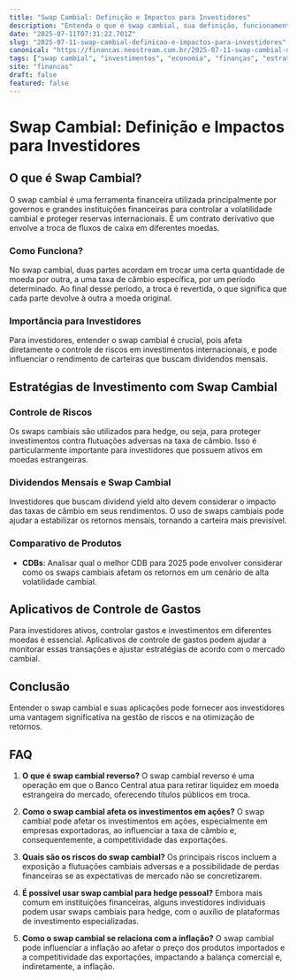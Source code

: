 ```yaml
---
title: "Swap Cambial: Definição e Impactos para Investidores"
description: "Entenda o que é swap cambial, sua definição, funcionamento e impactos nas estratégias de investimento, incluindo dividendos e controle de riscos."
date: "2025-07-11T07:31:22.701Z"
slug: "2025-07-11-swap-cambial-definicao-e-impactos-para-investidores"
canonical: "https://financas.neostream.com.br/2025-07-11-swap-cambial-definicao-e-impactos-para-investidores"
tags: ["swap cambial", "investimentos", "economia", "finanças", "estratégias"]
site: "financas"
draft: false
featured: false
---
```


# Swap Cambial: Definição e Impactos para Investidores

## O que é Swap Cambial?
O swap cambial é uma ferramenta financeira utilizada principalmente por governos e grandes instituições financeiras para controlar a volatilidade cambial e proteger reservas internacionais. É um contrato derivativo que envolve a troca de fluxos de caixa em diferentes moedas. 

### Como Funciona?
No swap cambial, duas partes acordam em trocar uma certa quantidade de moeda por outra, a uma taxa de câmbio específica, por um período determinado. Ao final desse período, a troca é revertida, o que significa que cada parte devolve à outra a moeda original.

### Importância para Investidores
Para investidores, entender o swap cambial é crucial, pois afeta diretamente o controle de riscos em investimentos internacionais, e pode influenciar o rendimento de carteiras que buscam dividendos mensais. 

## Estratégias de Investimento com Swap Cambial

### Controle de Riscos
Os swaps cambiais são utilizados para hedge, ou seja, para proteger investimentos contra flutuações adversas na taxa de câmbio. Isso é particularmente importante para investidores que possuem ativos em moedas estrangeiras.

### Dividendos Mensais e Swap Cambial
Investidores que buscam dividend yield alto devem considerar o impacto das taxas de câmbio em seus rendimentos. O uso de swaps cambiais pode ajudar a estabilizar os retornos mensais, tornando a carteira mais previsível.

### Comparativo de Produtos
- **CDBs**: Analisar qual o melhor CDB para 2025 pode envolver considerar como os swaps cambiais afetam os retornos em um cenário de alta volatilidade cambial.

## Aplicativos de Controle de Gastos
Para investidores ativos, controlar gastos e investimentos em diferentes moedas é essencial. Aplicativos de controle de gastos podem ajudar a monitorar essas transações e ajustar estratégias de acordo com o mercado cambial.

## Conclusão
Entender o swap cambial e suas aplicações pode fornecer aos investidores uma vantagem significativa na gestão de riscos e na otimização de retornos. 

## FAQ

1. **O que é swap cambial reverso?**
   O swap cambial reverso é uma operação em que o Banco Central atua para retirar liquidez em moeda estrangeira do mercado, oferecendo títulos públicos em troca.

2. **Como o swap cambial afeta os investimentos em ações?**
   O swap cambial pode afetar os investimentos em ações, especialmente em empresas exportadoras, ao influenciar a taxa de câmbio e, consequentemente, a competitividade das exportações.

3. **Quais são os riscos do swap cambial?**
   Os principais riscos incluem a exposição a flutuações cambiais adversas e a possibilidade de perdas financeiras se as expectativas de mercado não se concretizarem.

4. **É possível usar swap cambial para hedge pessoal?**
   Embora mais comum em instituições financeiras, alguns investidores individuais podem usar swaps cambiais para hedge, com o auxílio de plataformas de investimento especializadas.

5. **Como o swap cambial se relaciona com a inflação?**
   O swap cambial pode influenciar a inflação ao afetar o preço dos produtos importados e a competitividade das exportações, impactando a balança comercial e, indiretamente, a inflação.